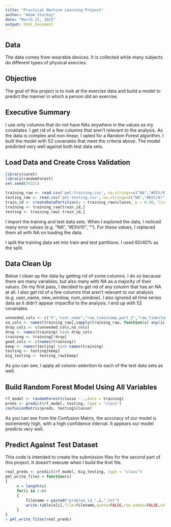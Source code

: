 ```yaml
---
title: "Practical Machine Learning Project"
author: "Adam Stuckey"
date: "March 21, 2015"
output: html_document
---
```

## Data
<p>The data comes from wearable devices. It is collected while many subjects do different types of physical exercies.</p>
## Objective
<p>The goal of this project is to look at the exercise data and build a model to predict the manner in which a person did an exercise.</p>
## Executive Summary
<p>I use only columns that do not have NAs anywhere in the values as my covatiates. I get rid of a few columns that aren't relevant to the analysis. As the data is complex and non-linear, I opted for a Random Forest algorithm. I built the model with 52 covariates that meet the criteria above. The model predicted very well against both test data sets.</p>
## Load Data and Create Cross Validation
```r
library(caret)
library(randomForest)
set.seed(54321)
```
```r
training_raw <- read.csv('pml-training.csv', na.strings=c("NA","#DIV/0!",""))
testing_raw <- read.csv('pml-testing.csv', na.strings=c("NA","#DIV/0!",""))
train_id <- createDataPartition(y = training_raw$classe, p = 0.60, list = FALSE)
training <- training_raw[train_id,]
testing <- training_raw[-train_id,]
```
<p> I import the training and test data sets. When I explored the data, I noticed many error values (e.g. "NA", "#DIV/0!", ""). For these values, I replaced them all with NA on loading the data.

I split the training data set into train and test partitions. I used 60/40% as the split.</p>
## Data Clean Up
<p>Below I clean up the data by getting rid of some columns. I do so because there are many variables, but also many with NA as a majority of their values. On my first pass, I decided to get rid of any column that has an NA at all. I also get rid of a few columns that aren't relevant to our analysis (e.g. user_name, new_window, num_window). I also ignored all time series data as it didn't appear impactful to the analysis. I end up with 52 covariates.</p>
```r
unneeded_cols <- c("X","user_name","raw_timestamp_part_1","raw_timestamp_part_2","cvtd_timestamp","new_window","num_window")
na_cols <- names(training_raw[,sapply(training_raw, function(x) any(is.na(x)))])
drop_cols <- c(unneeded_cols,na_cols)
drop <- names(training) %in% drop_cols
training <- training[!drop]
good_cols <- c(names(training))
keep <- names(testing) %in% names(training)
testing <- testing[keep]
big_testing <- testing_raw[keep]
```
<p>As you can see, I apply all column selection to each of the test data sets as well.</p>
## Build Random Forest Model Using All Variables
```r
rf_model <- randomForest(classe ~ .,data = training)
preds <- predict(rf_model, testing, type = "class")
confusionMatrix(preds, testing$classe)
```
<p>As you can see from the Confusion Matrix, the accuracy of our model is extrememly high, with a high confidence interval. It appears our model predicts very well.</p>
## Predict Against Test Dataset
<p>This code is intended to create the submission files for the second part of this project. It doesn't execute when I build the Knit file.</p>
```r
real_preds <- predict(rf_model, big_testing, type = "class")
pml_write_files = function(x)
{
     n = length(x)
     for(i in 1:n)
     {
         filename = paste0("problem_id_",i,".txt")
         write.table(x[i],file=filename,quote=FALSE,row.names=FALSE,col.names=FALSE)
     }
}
> pml_write_files(real_preds)
```